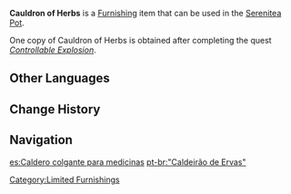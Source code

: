 {{Furnishing Infobox
|id             = 363323
|image          = Item Cauldron of Herbs.png
|category       = Ornaments
|subcategory    = Utensil
|quality        = 3
|adeptal_energy = 20
|load           = 592
|reduced_load   = 592
|description    = A cauldron that cost the alchemist [[Hajanad]] an arm and a leg to acquire. Now that she has discovered a brand new research path, she no longer needs such traditional apparatus to create potions. To express her gratitude for your assistance with the testing of the "Remelting Tablets," she gifted it to you as some sort of teaware that you may brew your tea with. Since it can transfer heat in a rapid and balanced manner, it can actually help release the utmost flavor of some high-end tea leaves. However, due to its reasonably unorthodox structure, it can be slightly inconvenient to pour tea with while keeping the leaves inside when compared with everyday teapots. Some may argue, though, that it confers an "academic sense of ceremony" upon the process.
|mention        = Hajanad
|source1        = [[Controllable Explosion]]
|event          = Tablet Analytics
}}
'''Cauldron of Herbs''' is a [[Furnishing]] item that can be used in the [[Serenitea Pot]].

One copy of Cauldron of Herbs is obtained after completing the quest ''[[Controllable Explosion]]''.

==Other Languages==
{{Other Languages
|en      = Cauldron of Herbs
|zhs     = 「清馨良药的悬釜」
|zhs_rm  = "Qīngxīn Liángyào de Xuánfǔ"
|zhs_tl  = 
|zht     = 「清馨良藥的懸釜」
|zht_rm  = "Qīngxīn Liángyào de Xuánfǔ"
|zht_tl  = 
|ja      = 「清香良薬の吊り釜」
|ja_rm   = "Seikou Ryouyaku no Tsurigama"
|ja_tl   = 
|ko      = 「향긋한 영약의 솥」
|ko_rm   = "Hyanggeut-han Yeong'yang-ui Sot"
|ko_tl   = "Cauldron of Sweet Wonder Medicine"
|es      = Caldero colgante para medicinas
|es_tl   = Hanging Medicinal Cauldron
|fr      = Chaudron d'herbes
|fr_tl   = Cauldron of Herbs
|ru      = Котелок травника
|ru_tl   = Herbalist's Cauldron
|th      = หม้อต้มยาสมุนไพรชั้นเลิศ
|th_rm   = 
|th_tl   = 
|vi      = Nồi Thuốc Thơm Ngát
|vi_tl   = 
|de      = „Kräuterkessel“
|de_tl   = "Herb Cauldron"
|id      = Kuali Tanaman Obat
|id_tl   = Cauldron of Herb Plants
|pt      = "Caldeirão de Ervas"
|pt_tl   = 
|tr      = Bitki Kazanı
|tr_tl   = 
|it      = Pentolone d'erbe
|it_tl   = 
}}

==Change History==
{{Change History|3.0}}

==Navigation==
{{Furnishing Navbox|interior}}

[[Category:Limited Furnishings]]

[[es:Caldero colgante para medicinas]]
[[pt-br:"Caldeirão de Ervas"]]